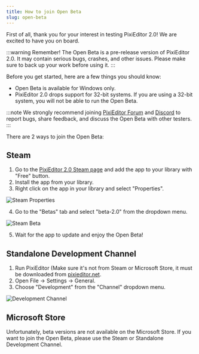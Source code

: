 ```yaml
---
title: How to join Open Beta
slug: open-beta
---
```


First of all, thank you for your interest in testing PixiEditor 2.0! We are excited to have you on board.

:::warning
Remember! The Open Beta is a pre-release version of PixiEditor 2.0. It may contain serious bugs, crashes, and other issues. Please make sure to back up your work before using it.
:::

Before you get started, here are a few things you should know:

- Open Beta is available for Windows only.
- PixiEditor 2.0 drops support for 32-bit systems. If you are using a 32-bit system, you will not be able to run the Open Beta.

:::note
    We strongly recommend joining [PixiEditor Forum](https://forum.pixieditor.net) and [Discord](https://discord.gg/qSRMYmq) to report bugs, share feedback, and discuss the Open Beta with other testers.
:::

There are 2 ways to join the Open Beta:

## Steam

1. Go to the [PixiEditor 2.0 Steam page](https://store.steampowered.com/app/2218560/PixiEditor__Pixel_Art_Editor/) and add the app to your library with "Free" button.
2. Install the app from your library.
3. Right click on the app in your library and select "Properties".

![Steam Properties](properties.png)

4. Go to the "Betas" tab and select "beta-2.0" from the dropdown menu.

![Steam Beta](beta.png)

5. Wait for the app to update and enjoy the Open Beta!

## Standalone Development Channel

1. Run PixiEditor (Make sure it's not from Steam or Microsoft Store, it must be downloaded from [pixieditor.net](https://pixieditor.net).
2. Open File -> Settings -> General.
3. Choose "Development" from the "Channel" dropdown menu.

![Development Channel](channel.png)

## Microsoft Store

Unfortunately, beta versions are not available on the Microsoft Store. If you want to join the Open Beta, please use the Steam or Standalone Development Channel.